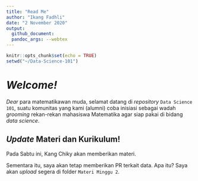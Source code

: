 ```yaml
---
title: "Read Me"
author: "Ikang Fadhli"
date: "2 November 2020"
output: 
  github_document:
  pandoc_args: --webtex
---
```


```r
knitr::opts_chunk$set(echo = TRUE)
setwd("~/Data-Science-101")
```

# _Welcome!_

_Dear_ para matematikawan muda, selamat datang di _repository_ `Data Science 101`, suatu komunitas yang kami (alumni) coba inisiasi sebagai wadah _grooming_ rekan-rekan mahasiswa Matematika agar siap pakai di bidang _data science_.


## _Update_ Materi dan Kurikulum!

Pada Sabtu ini, Kang Chiky akan memberikan materi.

Sementara itu, saya akan tetap memberikan PR terkait data. Apa itu? Saya akan _upload_ segera di folder `Materi Minggu 2`.
